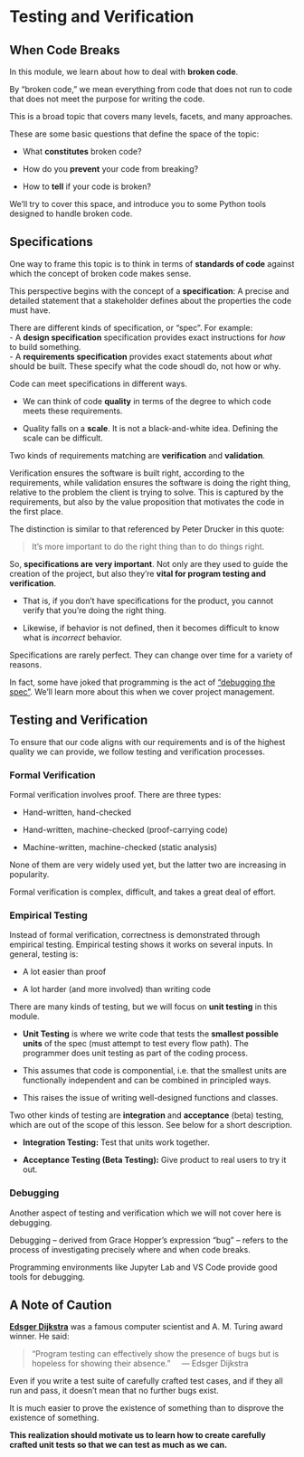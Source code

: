 # Testing and Verification


## When Code Breaks

In this module, we learn about how to deal with **broken code**.

By "broken code," we mean everything from code that does not run to code that does not meet the purpose for writing the code.

This is a broad topic that covers many levels, facets, and many approaches.

These are some basic questions that define the space of the topic:

- What **constitutes** broken code?

- How do you **prevent** your code from breaking?

- How to **tell** if your code is broken?

We'll try to cover this space, and introduce you to some Python tools designed to handle broken code.

## Specifications

One way to frame this topic is to think in terms of **standards of code** against which the concept of broken code makes sense.

This perspective begins with the concept of a **specification**: A precise and detailed statement that a stakeholder defines about the properties the code must have.

There are different kinds of specification, or "spec". For example:                                                         
- A **design specification** specification provides exact instructions for _how_ to build something.                                                                     
- A **requirements specification** provides exact statements about _what_ should be built. These specify what the code shoudl do, not how or why.

Code can meet specifications in different ways. 

- We can think of code **quality** in terms of the degree to which code meets these requirements. 

- Quality falls on a **scale**. It is not a black-and-white idea. Defining the scale can be difficult.

Two kinds of requirements matching are **verification** and **validation**.

Verification ensures the software is built right, according to the requirements, while validation ensures the software is doing the right thing, relative to the problem the client is trying to solve. This is captured by the requirements, but also by the value proposition that motivates the code in the first place.

The distinction is similar to that referenced by Peter Drucker in this quote:

> It’s more important to do the right thing than to do things right.

So, **specifications are very important**. Not only are they used to guide the creation of the project, but also they're **vital for program testing and verification**. 

- That is, if you don't have specifications for the product, you cannot verify that you're doing the right thing. 

- Likewise, if behavior is not defined, then it becomes difficult to know what is *incorrect* behavior.

::: {.callout-note}

Specifications are rarely perfect. They can change over time for a variety of reasons. 

In fact, some have joked that programming is the act of ["debugging the spec"](http://johnunsworth.name/KR/halsted.html). We'll learn more about this when we cover project management.

:::

## Testing and Verification

To ensure that our code aligns with our requirements and is of the highest quality we can provide, we follow testing and verification processes.

### Formal Verification

Formal verification involves proof. There are three types:

-   Hand-written, hand-checked

-   Hand-written, machine-checked (proof-carrying code)

-   Machine-written, machine-checked (static analysis)

None of them are very widely used yet, but the latter two are increasing in popularity. 

Formal verification is complex, difficult, and takes a great deal of effort.

### Empirical Testing

Instead of formal verification, correctness is demonstrated through empirical testing. Empirical testing shows it works on several inputs. In general, testing is:

-   A lot easier than proof

-   A lot harder (and more involved) than writing code 

There are many kinds of testing, but we will focus on **unit testing** in this module. 

- **Unit Testing** is where we write code that tests the **smallest possible units** of the spec (must attempt to test every flow path). The programmer does unit testing as part of the coding process.

- This assumes that code is componential, i.e. that the smallest units are functionally independent and can be combined in principled ways.

- This raises the issue of writing well-designed functions and classes.

Two other kinds of testing are **integration** and **acceptance** (beta) testing, which are out of the scope of this lesson. See below for a short description.

- **Integration Testing:** Test that units work together.

- **Acceptance Testing (Beta Testing):** Give product to real users to try it out.

<!-- 

## Flow Paths

Unit testing is predicated on understand **the flow of data** in your program.

A flow path is a unique execution sequence through a program unit. 

A good set of test data makes sure **every possible path** is followed (tests every possible behavior). 

Note, however, that there are virtually an infinite number of flow paths in a program!

Exhaustive testing is usually impossible. 

However, we can overcome these odds by being clever about the kinds of tests that we write. 

-->

<!-- We'll also learn about equivalence classes, which also help us overcome this hurdle. -->

<!-- Example of code showing various flow paths. -->
<!--

For example, starting at Stmt~1~, then the condition of the while loop (C~1~) is true, so that takes us to the condition of the if statement (C~2~) but maybe this is false, so we end up in the else portion, Stmt~3~. 

![](../../media/FlowPathCode.png)

This is an example of a flow path starting at Stmt~1~ and ending up at Stmt~3~. In other words, there are many paths through a given program.
-->

### Debugging

Another aspect of testing and verification which we will not cover here is debugging.

Debugging -- derived from Grace Hopper's expression "bug" -- refers to the process of investigating precisely where and when code breaks. 

Programming environments like Jupyter Lab and VS Code provide good tools for debugging.


## A Note of Caution

**[Edsger Dijkstra](https://en.wikipedia.org/wiki/Edsger_W._Dijkstra)** was a famous computer scientist and A. M. Turing award winner. He said:

> "Program testing can effectively show the presence of bugs but is\
> hopeless for showing their absence."
> &nbsp;&nbsp;&nbsp;&nbsp;&mdash; Edsger Dijkstra

Even if you write a test suite of carefully crafted test cases, and if they all run and pass, it doesn't mean that no further bugs exist.

It is much easier to prove the existence of something than to disprove the existence of something. 

**This realization should motivate us to learn how to create carefully crafted unit tests so that we can test as much as we can.**
